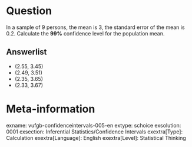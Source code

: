 Question
========
In a sample of 9 persons, the mean is 3, the standard error of the mean is 0.2. Calculate the **99%** confidence level for the population mean. 

Answerlist
----------
* (2.55, 3.45)
* (2.49, 3.51)
* (2.35, 3.65)
* (2.33, 3.67)

Meta-information
================
exname: vufgb-confidenceintervals-005-en
extype: schoice
exsolution: 0001
exsection: Inferential Statistics/Confidence Intervals
exextra[Type]: Calculation
exextra[Language]: English
exextra[Level]: Statistical Thinking
